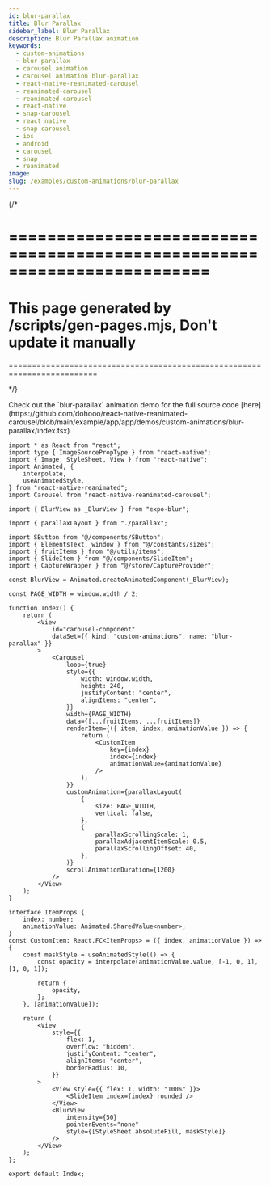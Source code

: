 ```yaml
---
id: blur-parallax
title: Blur Parallax
sidebar_label: Blur Parallax
description: Blur Parallax animation
keywords:
  - custom-animations
  - blur-parallax
  - carousel animation
  - carousel animation blur-parallax
  - react-native-reanimated-carousel
  - reanimated-carousel
  - reanimated carousel
  - react-native
  - snap-carousel
  - react native
  - snap carousel
  - ios
  - android
  - carousel
  - snap
  - reanimated
image:
slug: /examples/custom-animations/blur-parallax
---
```


{/* 

=========================================================================
=========================================================================
This page generated by /scripts/gen-pages.mjs, Don't update it manually 
=========================================================================
=========================================================================

*/}


<Callout emoji="👾">
  Check out the `blur-parallax` animation demo for the full source code [here](https://github.com/dohooo/react-native-reanimated-carousel/blob/main/example/app/app/demos/custom-animations/blur-parallax/index.tsx)
</Callout>

<Demo kind="custom-animations" name="blur-parallax" />

```tsx copy
import * as React from "react";
import type { ImageSourcePropType } from "react-native";
import { Image, StyleSheet, View } from "react-native";
import Animated, {
	interpolate,
	useAnimatedStyle,
} from "react-native-reanimated";
import Carousel from "react-native-reanimated-carousel";

import { BlurView as _BlurView } from "expo-blur";

import { parallaxLayout } from "./parallax";

import SButton from "@/components/SButton";
import { ElementsText, window } from "@/constants/sizes";
import { fruitItems } from "@/utils/items";
import { SlideItem } from "@/components/SlideItem";
import { CaptureWrapper } from "@/store/CaptureProvider";

const BlurView = Animated.createAnimatedComponent(_BlurView);

const PAGE_WIDTH = window.width / 2;

function Index() {
	return (
		<View
			id="carousel-component"
			dataSet={{ kind: "custom-animations", name: "blur-parallax" }}
		>
			<Carousel
				loop={true}
				style={{
					width: window.width,
					height: 240,
					justifyContent: "center",
					alignItems: "center",
				}}
				width={PAGE_WIDTH}
				data={[...fruitItems, ...fruitItems]}
				renderItem={({ item, index, animationValue }) => {
					return (
						<CustomItem
							key={index}
							index={index}
							animationValue={animationValue}
						/>
					);
				}}
				customAnimation={parallaxLayout(
					{
						size: PAGE_WIDTH,
						vertical: false,
					},
					{
						parallaxScrollingScale: 1,
						parallaxAdjacentItemScale: 0.5,
						parallaxScrollingOffset: 40,
					},
				)}
				scrollAnimationDuration={1200}
			/>
		</View>
	);
}

interface ItemProps {
	index: number;
	animationValue: Animated.SharedValue<number>;
}
const CustomItem: React.FC<ItemProps> = ({ index, animationValue }) => {
	const maskStyle = useAnimatedStyle(() => {
		const opacity = interpolate(animationValue.value, [-1, 0, 1], [1, 0, 1]);

		return {
			opacity,
		};
	}, [animationValue]);

	return (
		<View
			style={{
				flex: 1,
				overflow: "hidden",
				justifyContent: "center",
				alignItems: "center",
				borderRadius: 10,
			}}
		>
			<View style={{ flex: 1, width: "100%" }}>
				<SlideItem index={index} rounded />
			</View>
			<BlurView
				intensity={50}
				pointerEvents="none"
				style={[StyleSheet.absoluteFill, maskStyle]}
			/>
		</View>
	);
};

export default Index;

```